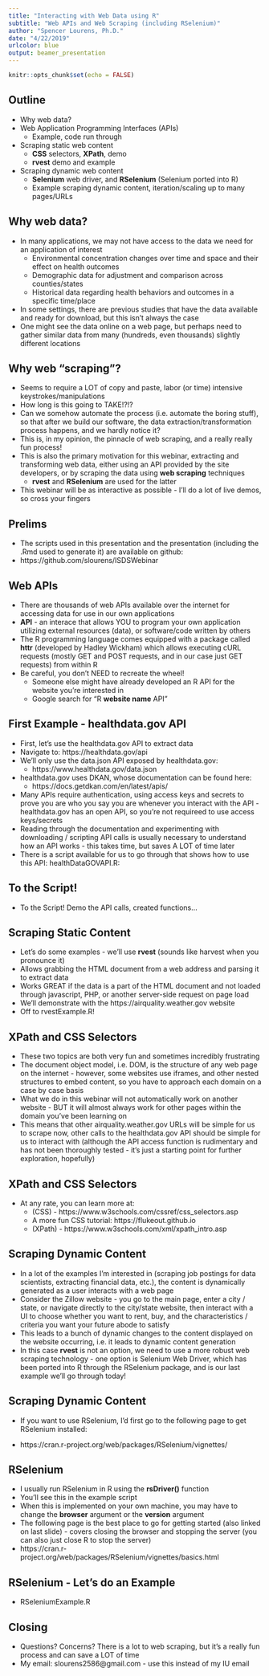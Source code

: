 ```yaml
---
title: "Interacting with Web Data using R"
subtitle: "Web APIs and Web Scraping (including RSelenium)"
author: "Spencer Lourens, Ph.D."
date: "4/22/2019"
urlcolor: blue
output: beamer_presentation
---
```


```r
knitr::opts_chunk$set(echo = FALSE)
```

## Outline
- Why web data?
- Web Application Programming Interfaces (APIs)
    - Example, code run through
- Scraping static web content
    - **CSS** selectors, **XPath**, demo
    - **rvest** demo and example
- Scraping dynamic web content
    - **Selenium** web driver, and **RSelenium** (Selenium ported into R)
    - Example scraping dynamic content, iteration/scaling up to many pages/URLs

## Why web data?
- In many applications, we may not have access to the data we need for an application of interest
    - Environmental concentration changes over time and space and their effect on health outcomes
    - Demographic data for adjustment and comparison across counties/states
    - Historical data regarding health behaviors and outcomes in a specific time/place
- In some settings, there are previous studies that have the data available and ready for download, but this isn't always the case
- One might see the data online on a web page, but perhaps need to gather similar data from many (hundreds, even thousands) slightly different locations

## Why web "scraping"?
- Seems to require a LOT of copy and paste, labor (or time) intensive keystrokes/manipulations
- How long is this going to TAKE!?!?
- Can we somehow automate the process (i.e. automate the boring stuff), so that after we build our software, the data extraction/transformation process happens, and we hardly notice it?
- This is, in my opinion, the pinnacle of web scraping, and a really really fun process!
- This is also the primary motivation for this webinar, extracting and transforming web data, either using an API provided by the site developers, or by scraping the data using **web scraping** techniques
    - **rvest** and **RSelenium** are used for the latter
- This webinar will be as interactive as possible - I'll do a lot of live demos, so cross your fingers

## Prelims
- The scripts used in this presentation and the presentation (including the .Rmd used to generate it) are available on github:
- https://github.com/slourens/ISDSWebinar

## Web APIs
- There are thousands of web APIs available over the internet for accessing data for use in our own applications
- **API** - an interace that allows YOU to program your own application utilizing external resources (data), or software/code written by others
- The R programming language comes equipped with a package called **httr** (developed by Hadley Wickham) which allows executing cURL requests (mostly GET and POST requests, and in our case just GET requests) from within R
- Be careful, you don't NEED to recreate the wheel! 
    - Someone else might have already developed an R API for the website you're interested in
    - Google search for "R **website name** API"
    
## First Example - healthdata.gov API
- First, let's use the healthdata.gov API to extract data
- Navigate to: https://healthdata.gov/api
- We'll only use the data.json API exposed by healthdata.gov:
    - https://www.healthdata.gov/data.json
- healthdata.gov uses DKAN, whose documentation can be found here:
    - https://docs.getdkan.com/en/latest/apis/
- Many APIs require authentication, using access keys and secrets to prove you are who you say you are whenever you interact with the API - healthdata.gov has an open API, so you're not requireed to use access keys/secrets
- Reading through the documentation and experimenting with downloading / scripting API calls is usually necessary to understand how an API works - this takes time, but saves A LOT of time later
- There is a script available for us to go through that shows how to use this API: healthDataGOVAPI.R:

## To the Script!
- To the Script! Demo the API calls, created functions...

## Scraping Static Content
- Let's do some examples - we'll use **rvest** (sounds like harvest when you pronounce it)
- Allows grabbing the HTML document from a web address and parsing it to extract data
- Works GREAT if the data is a part of the HTML document and not loaded through javascript, PHP, or another server-side request on page load
- We'll demonstrate with the https://airquality.weather.gov website
- Off to rvestExample.R!

## XPath and CSS Selectors
- These two topics are both very fun and sometimes incredibly frustrating
- The document object model, i.e. DOM, is the structure of any web page on the internet - however, some websites use iframes, and other nested structures to embed content, so you have to approach each domain on a case by case basis
- What we do in this webinar will not automatically work on another website - BUT it will almost always work for other pages within the domain you've been learning on
- This means that other airquality.weather.gov URLs will be simple for us to scrape now, other calls to the healthdata.gov API should be simple for us to interact with (although the API access function is rudimentary and has not been thoroughly tested - it's just a starting point for further exploration, hopefully)

## XPath and CSS Selectors
- At any rate, you can learn more at: 
    - (CSS) - https://www.w3schools.com/cssref/css_selectors.asp
    - A more fun CSS tutorial: https://flukeout.github.io
    - (XPath) - https://www.w3schools.com/xml/xpath_intro.asp
    
## Scraping Dynamic Content
- In a lot of the examples I'm interested in (scraping job postings for data scientists, extracting financial data, etc.), the content is dynamically generated as a user interacts with a web page
- Consider the Zillow website - you go to the main page, enter a city / state, or navigate directly to the city/state website, then interact with a UI to choose whether you want to rent, buy, and the characteristics / criteria you want your future abode to satisfy
- This leads to a bunch of dynamic changes to the content displayed on the website occurring, i.e. it leads to dynamic content generation
- In this case **rvest** is not an option, we need to use a more robust web scraping technology - one option is Selenium Web Driver, which has been ported into R through the RSelenium package, and is our last example we'll go through today!

## Scraping Dynamic Content
- If you want to use RSelenium, I'd first go to the following page to get RSelenium installed: 

\small

- https://cran.r-project.org/web/packages/RSelenium/vignettes/

\normalsize

## RSelenium
- I usually run RSelenium in R using the **rsDriver()** function
- You'll see this in the example script
- When this is implemented on your own machine, you may have to change the **browser** argument or the **version** argument
- The following page is the best place to go for getting started (also linked on last slide) - covers closing the browser and stopping the server (you can also just close R to stop the server)
- https://cran.r-project.org/web/packages/RSelenium/vignettes/basics.html

## RSelenium - Let's do an Example
- RSeleniumExample.R

## Closing
- Questions? Concerns? There is a lot to web scraping, but it's a really fun process and can save a LOT of time
- My email: slourens2586@gmail.com - use this instead of my IU email



